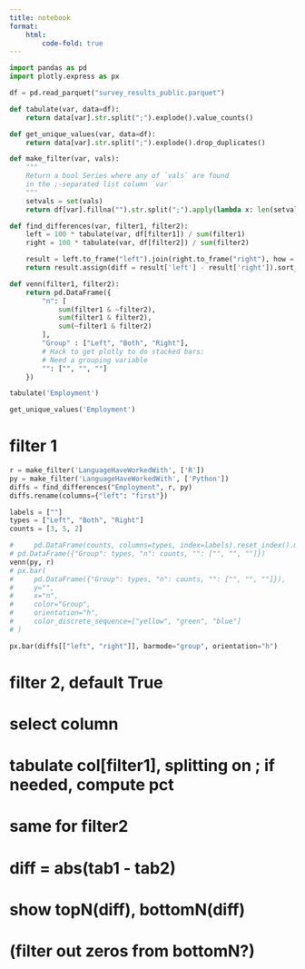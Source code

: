 ```yaml
---
title: notebook
format:
    html:
        code-fold: true
---
```


```python
import pandas as pd
import plotly.express as px

df = pd.read_parquet("survey_results_public.parquet")
```

```python
def tabulate(var, data=df):
    return data[var].str.split(";").explode().value_counts()

def get_unique_values(var, data=df):
    return data[var].str.split(";").explode().drop_duplicates()

def make_filter(var, vals):
    """
    Return a bool Series where any of `vals` are found
    in the ;-separated list column `var`
    """
    setvals = set(vals)
    return df[var].fillna("").str.split(";").apply(lambda x: len(setvals.intersection(x)) > 0)

def find_differences(var, filter1, filter2):
    left = 100 * tabulate(var, df[filter1]) / sum(filter1)
    right = 100 * tabulate(var, df[filter2]) / sum(filter2)

    result = left.to_frame("left").join(right.to_frame("right"), how = "outer")
    return result.assign(diff = result['left'] - result['right']).sort_values('diff', ascending=False)

def venn(filter1, filter2):
    return pd.DataFrame({
        "n": [
            sum(filter1 & ~filter2),
            sum(filter1 & filter2),
            sum(~filter1 & filter2)
        ],
        "Group" : ["Left", "Both", "Right"],
        # Hack to get plotly to do stacked bars:
        # Need a grouping variable
        "": ["", "", ""]
    })
```

```python
tabulate('Employment')

get_unique_values('Employment')
```

# filter 1
```python
r = make_filter('LanguageHaveWorkedWith', ['R'])
py = make_filter('LanguageHaveWorkedWith', ['Python'])
diffs = find_differences("Employment", r, py)
diffs.rename(columns={"left": "first"})
```


```python
labels = [""]
types = ["Left", "Both", "Right"]
counts = [3, 5, 2]

#     pd.DataFrame(counts, columns=types, index=labels).reset_index().melt(id_vars="index"),
# pd.DataFrame({"Group": types, "n": counts, "": ["", "", ""]})
venn(py, r)
# px.bar(
#     pd.DataFrame({"Group": types, "n": counts, "": ["", "", ""]}),
#     y="",
#     x="n",
#     color="Group",
#     orientation="h",
#     color_discrete_sequence=["yellow", "green", "blue"]
# )
```

```python
px.bar(diffs[["left", "right"]], barmode="group", orientation="h")
```
# filter 2, default True

# select column

# tabulate col[filter1], splitting on ; if needed, compute pct
# same for filter2

# diff = abs(tab1 - tab2)

# show topN(diff), bottomN(diff)
# (filter out zeros from bottomN?)